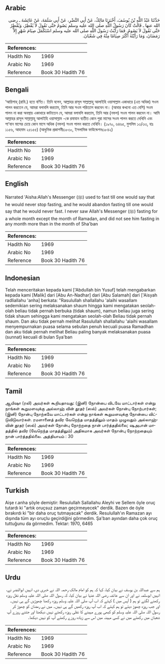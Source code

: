 ## Arabic


<div dir="rtl" lang="ar" style={{fontSize:'larger',backgroundColor:'#f8f9fa',padding:20}}>
حَدَّثَنَا عَبْدُ اللَّهِ بْنُ يُوسُفَ، أَخْبَرَنَا مَالِكٌ، عَنْ أَبِي النَّضْرِ، عَنْ أَبِي سَلَمَةَ، عَنْ عَائِشَةَ ـ رضى الله عنها ـ قَالَتْ كَانَ رَسُولُ اللَّهِ صلى الله عليه وسلم يَصُومُ حَتَّى نَقُولَ لاَ يُفْطِرُ، وَيُفْطِرُ حَتَّى نَقُولَ لاَ يَصُومُ‏.‏ فَمَا رَأَيْتُ رَسُولَ اللَّهِ صلى الله عليه وسلم اسْتَكْمَلَ صِيَامَ شَهْرٍ إِلاَّ رَمَضَانَ، وَمَا رَأَيْتُهُ أَكْثَرَ صِيَامًا مِنْهُ فِي شَعْبَانَ‏.‏
</div>
<div style={{backgroundColor:'#f8f9fa',padding:20, marginBottom: 10}}><table> <thead> <tr> <th>References:</th> <th></th> </tr> </thead> <tbody><tr><td>Hadith No</td><td>1969</td></tr><tr><td>Arabic No</td><td>1969</td></tr><tr><td>Reference</td><td>Book 30 Hadith 76</td></tr></tbody></table></div>

## Bengali


<div dir="ltr" lang="bn" style={{fontSize:'larger',backgroundColor:'#f8f9fa',padding:20}}>
‘আয়িশাহ্ (রাযি.) হতে বর্ণিত। তিনি বলেন, আল্লাহর রাসূল সাল্লাল্লাহু আলাইহি ওয়াসাল্লাম একাধারে (এত অধিক) সওম পালন করতেন যে, আমরা বলাবলি করতাম, তিনি আর সওম পরিত্যাগ করবেন না। (আবার কখনো এত বেশি) সওম পালন না করা অবস্থায় একাধারে কাটাতেন যে, আমরা বলাবলি করতাম, তিনি আর (নফল) সওম পালন করবেন না। আমি আল্লাহর রাসূল সাল্লাল্লাহু আলাইহি ওয়াসাল্লাম -কে রমাযান ব্যতীত কোন পুরা মাসের সওম পালন করতে দেখিনি এবং শা‘বান মাসের চেয়ে কোন মাসে অধিক (নফল) সওম পালন করতে দেখিনি। (১৯৭০, ৬৪৬৫, মুসলিম ১৩/৩৩, হাঃ ১১৫৬, আহমাদ ২৫১৫৫) (আধুনিক প্রকাশনীঃ১৮৩০, ইসলামিক ফাউন্ডেশনঃ১৮৪২)
</div>
<div style={{backgroundColor:'#f8f9fa',padding:20, marginBottom: 10}}><table> <thead> <tr> <th>References:</th> <th></th> </tr> </thead> <tbody><tr><td>Hadith No</td><td>1969</td></tr><tr><td>Arabic No</td><td>1969</td></tr><tr><td>Reference</td><td>Book 30 Hadith 76</td></tr></tbody></table></div>

## English


<div dir="ltr" lang="en" style={{fontSize:'larger',backgroundColor:'#f8f9fa',padding:20}}>
Narrated 'Aisha:Allah's Messenger (ﷺ) used to fast till one would say that he would never stop fasting, and he would abandon fasting till one would say that he would never fast. I never saw Allah's Messenger (ﷺ) fasting for a whole month except the month of Ramadan, and did not see him fasting in any month more than in the month of Sha'ban
</div>
<div style={{backgroundColor:'#f8f9fa',padding:20, marginBottom: 10}}><table> <thead> <tr> <th>References:</th> <th></th> </tr> </thead> <tbody><tr><td>Hadith No</td><td>1969</td></tr><tr><td>Arabic No</td><td>1969</td></tr><tr><td>Reference</td><td>Book 30 Hadith 76</td></tr></tbody></table></div>

## Indonesian


<div dir="ltr" lang="id" style={{fontSize:'larger',backgroundColor:'#f8f9fa',padding:20}}>
Telah menceritakan kepada kami ['Abdullah bin Yusuf] telah mengabarkan kepada kami [Malik] dari [Abu An-Nadhar] dari [Abu Salamah] dari ['Aisyah radliallahu 'anha] berkata: "Rasulullah shallallahu 'alaihi wasallam sedemikian sering melaksanakan shaum hingga kami mengatakan seolah-olah beliau tidak pernah berbuka (tidak shaum), namun beliau juga sering tidak shaum sehingga kami mengatakan seolah-olah Beliau tidak pernah shaum. Dan aku tidak pernah melihat Rasulullah shallallahu 'alaihi wasallam menyempurnakan puasa selama sebulan penuh kecuali puasa Ramadhan dan aku tidak pernah melihat Beliau paling banyak melaksanakan puasa (sunnat) kecuali di bulan Sya'ban
</div>
<div style={{backgroundColor:'#f8f9fa',padding:20, marginBottom: 10}}><table> <thead> <tr> <th>References:</th> <th></th> </tr> </thead> <tbody><tr><td>Hadith No</td><td>1969</td></tr><tr><td>Arabic No</td><td>1969</td></tr><tr><td>Reference</td><td>Book 30 Hadith 76</td></tr></tbody></table></div>

## Tamil


<div dir="ltr" lang="ta" style={{fontSize:'larger',backgroundColor:'#f8f9fa',padding:20}}>
ஆயிஷா (ரலி) அவர்கள் கூறியதாவது: (இனி) நோன்பை விடவே மாட்டார்கள் என்று நாங்கள் கூறுமளவுக்கு அல்லாஹ் வின் தூதர் (ஸல்) அவர்கள் நோன்பு நோற்பார்கள்; (இனி) நோன்பு நோற்கவே மாட்டார்கள் என்று நாங்கள் கூறுமளவுக்கு நோன்பை விட்டுவிடுவார்கள். ரமளானைத் தவிர வேறெந்த மாதத்திலும் மாதம் முழுவதும் அல்லாஹ்வின் தூதர் (ஸல்) அவர்கள் நோன்பு நோற்றதை நான் பார்த்ததில்லை; ஷஅபான் மாதத்தில் தவிர (வேறெந்த மாதத்திலும்) அதிகமாக அவர்கள் நோன்பு நோற்றதையும் நான் பார்த்ததில்லை. அத்தியாயம் : 30
</div>
<div style={{backgroundColor:'#f8f9fa',padding:20, marginBottom: 10}}><table> <thead> <tr> <th>References:</th> <th></th> </tr> </thead> <tbody><tr><td>Hadith No</td><td>1969</td></tr><tr><td>Arabic No</td><td>1969</td></tr><tr><td>Reference</td><td>Book 30 Hadith 76</td></tr></tbody></table></div>

## Turkish


<div dir="ltr" lang="tr" style={{fontSize:'larger',backgroundColor:'#f8f9fa',padding:20}}>
Aişe r.anha şöyle demiştir: Resulullah Sallallahu Aleyhi ve Sellem öyle oruç tutardı ki "artık oruçsuz zaman geçirmeyecek" derdik. Bazen de öyle bırakırdı ki "bir daha oruç tutmayacak" derdik. Resulullah'ın Ramazan ayı dışında tüm ayı oruçlu geçirdiğini görmedim. Şa'ban ayından daha çok oruç tuttuğunu da görmedim. Tektar: 1970, 6465
</div>
<div style={{backgroundColor:'#f8f9fa',padding:20, marginBottom: 10}}><table> <thead> <tr> <th>References:</th> <th></th> </tr> </thead> <tbody><tr><td>Hadith No</td><td>1969</td></tr><tr><td>Arabic No</td><td>1969</td></tr><tr><td>Reference</td><td>Book 30 Hadith 76</td></tr></tbody></table></div>

## Urdu


<div dir="rtl" lang="ur" style={{fontSize:'larger',backgroundColor:'#f8f9fa',padding:20}}>
ہم سے عبداللہ بن یوسف نے بیان کیا، کہا کہ ہم کو امام مالک رحمہ اللہ نے خبری دی، انہیں ابوالنضر نے، انہیں ابوسلمہ نے اور ان سے عائشہ رضی اللہ عنہا نے بیان کیا، کہ رسول اللہ صلی اللہ علیہ وسلم نفل روزہ رکھنے لگتے تو ہم ( آپس میں ) کہتے کہ اب آپ صلی اللہ علیہ وسلم روزہ رکھنا چھوڑیں گے ہی نہیں۔ اور جب روزہ چھوڑ دیتے تو ہم کہتے کہ اب آپ روزہ رکھیں گے ہی نہیں۔ میں نے رمضان کو چھوڑ کر رسول اللہ صلی اللہ علیہ وسلم کو کبھی پورے مہینے کا نفلی روزہ رکھتے نہیں دیکھتا اور جتنے روزے آپ شعبان میں رکھتے میں نے کسی مہینہ میں اس سے زیادہ روزے رکھتے آپ کو نہیں دیکھا۔
</div>
<div style={{backgroundColor:'#f8f9fa',padding:20, marginBottom: 10}}><table> <thead> <tr> <th>References:</th> <th></th> </tr> </thead> <tbody><tr><td>Hadith No</td><td>1969</td></tr><tr><td>Arabic No</td><td>1969</td></tr><tr><td>Reference</td><td>Book 30 Hadith 76</td></tr></tbody></table></div>